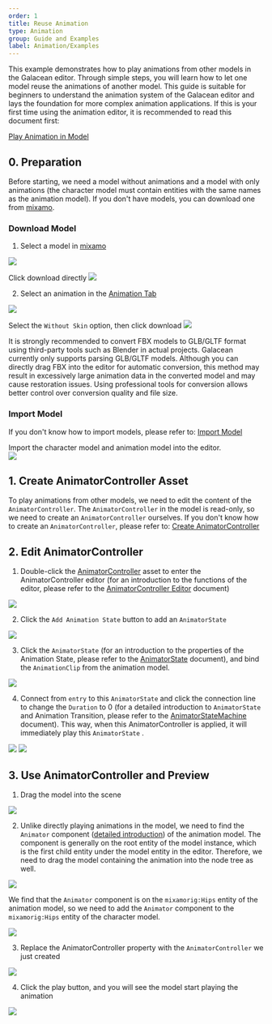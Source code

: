```yaml
---
order: 1
title: Reuse Animation
type: Animation
group: Guide and Examples
label: Animation/Examples
---
```


This example demonstrates how to play animations from other models in the Galacean editor. Through simple steps, you will learn how to let one model reuse the animations of another model. This guide is suitable for beginners to understand the animation system of the Galacean editor and lays the foundation for more complex animation applications.
If this is your first time using the animation editor, it is recommended to read this document first:

[Play Animation in Model](/docs/animation/examples/playAnimation/)

## 0. Preparation

Before starting, we need a model without animations and a model with only animations (the character model must contain entities with the same names as the animation model). If you don't have models, you can download one from [mixamo](https://www.mixamo.com/#/?page=1&query=&type=Character).

### Download Model

1. Select a model in [mixamo](https://www.mixamo.com/#/?page=1&query=&type=Character)

<Image src="https://mdn.alipayobjects.com/huamei_3zduhr/afts/img/A*UF2BTbu598EAAAAAAAAAAAAADsJ_AQ/original" /> 

Click download directly
<Image src="https://mdn.alipayobjects.com/huamei_3zduhr/afts/img/A*m9xuR4QewBEAAAAAAAAAAAAADsJ_AQ/original" />

2. Select an animation in the [Animation Tab](https://www.mixamo.com/#/?page=1&query=&type=Motion%2CMotionPack)

<Image src="https://mdn.alipayobjects.com/huamei_3zduhr/afts/img/A*P_e2Q4D9AN4AAAAAAAAAAAAADsJ_AQ/original" /> 

Select the `Without Skin` option, then click download
<Image src="https://mdn.alipayobjects.com/huamei_3zduhr/afts/img/A*ktbtQrG9rNEAAAAAAAAAAAAADsJ_AQ/original" />

<Callout type="positive">
  It is strongly recommended to convert FBX models to GLB/GLTF format using third-party tools such as Blender in actual projects. Galacean currently only supports parsing GLB/GLTF models. Although you can directly drag FBX into the editor for automatic conversion, this method may result in excessively large animation data in the converted model and may cause restoration issues. Using professional tools for conversion allows better control over conversion quality and file size.
</Callout>

### Import Model
If you don't know how to import models, please refer to: [Import Model](/docs/animation/examples/playAnimation/#导入模型)

Import the character model and animation model into the editor.  
<Image src="https://mdn.alipayobjects.com/huamei_3zduhr/afts/img/A*xApDR4D-Ed0AAAAAAAAAAAAADsJ_AQ/original" />


## 1. Create AnimatorController Asset
To play animations from other models, we need to edit the content of the `AnimatorController`. The `AnimatorController` in the model is read-only, so we need to create an `AnimatorController` ourselves.
If you don't know how to create an `AnimatorController`, please refer to: [Create AnimatorController](/docs/animation/examples/playAnimation/#2-create-animatorcontroller-asset)

## 2. Edit AnimatorController

1. Double-click the [AnimatorController](/docs/animation/animatorController/) asset to enter the AnimatorController editor (for an introduction to the functions of the editor, please refer to the [AnimatorController Editor](/docs/animation/animatorController/) document)

<Image src="https://mdn.alipayobjects.com/huamei_3zduhr/afts/img/A*v8aUR4McTA4AAAAAAAAAAAAADsJ_AQ/original" /> 

2. Click the `Add Animation State` button to add an `AnimatorState`

<Image src="https://mdn.alipayobjects.com/huamei_3zduhr/afts/img/A*G1moSpo20KcAAAAAAAAAAAAADsJ_AQ/original" /> 

3. Click the `AnimatorState` (for an introduction to the properties of the Animation State, please refer to the [AnimatorState](/docs/animation/animatorState/) document), and bind the `AnimationClip` from the animation model.

<Image src="https://mdn.alipayobjects.com/huamei_3zduhr/afts/img/A*72LhQ5gOBmgAAAAAAAAAAAAADsJ_AQ/original" />

4. Connect from `entry` to this `AnimatorState` and click the connection line to change the `Duration` to 0 (for a detailed introduction to `AnimatorState` and Animation Transition, please refer to the [AnimatorStateMachine](/docs/animation/state-machine/) document). This way, when this AnimatorController is applied, it will immediately play this `AnimatorState` .

<Image src="https://mdn.alipayobjects.com/huamei_3zduhr/afts/img/A*wgBgQor0c5wAAAAAAAAAAAAADsJ_AQ/original" />
<Image src="https://mdn.alipayobjects.com/huamei_3zduhr/afts/img/A*NgW5QZ4vaFEAAAAAAAAAAAAADsJ_AQ/original" />

## 3. Use AnimatorController and Preview

1. Drag the model into the scene

<Image src="https://mdn.alipayobjects.com/huamei_3zduhr/afts/img/A*uEGPTZfKEZwAAAAAAAAAAAAADsJ_AQ/original" />

2. Unlike directly playing animations in the model, we need to find the `Animator` component ([detailed introduction](/docs/animation/animator/)) of the animation model. The component is generally on the root entity of the model instance, which is the first child entity under the model entity in the editor. Therefore, we need to drag the model containing the animation into the node tree as well.

<Image src="https://mdn.alipayobjects.com/huamei_3zduhr/afts/img/A*kjmDSZeyq4QAAAAAAAAAAAAADsJ_AQ/original" />

We find that the `Animator` component is on the `mixamorig:Hips` entity of the animation model, so we need to add the `Animator` component to the `mixamorig:Hips` entity of the character model.

<Image src="https://mdn.alipayobjects.com/huamei_3zduhr/afts/img/A*HCzWTrsp1isAAAAAAAAAAAAADsJ_AQ/original" />


3. Replace the AnimatorController property with the `AnimatorController` we just created


<Image src="https://mdn.alipayobjects.com/huamei_3zduhr/afts/img/A*dFGgRqk0tvgAAAAAAAAAAAAADsJ_AQ/original" />

4. Click the play button, and you will see the model start playing the animation

<Image src="https://mdn.alipayobjects.com/huamei_3zduhr/afts/img/A*EeXDQp4PVRkAAAAAAAAAAAAADsJ_AQ/original" />
